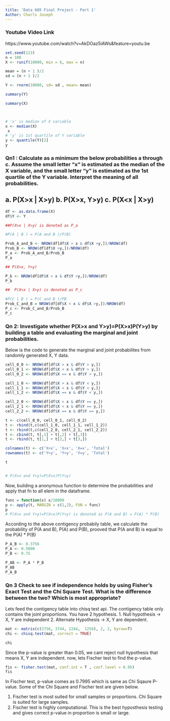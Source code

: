 ```yaml
---
title: 'Data 605 Final Project - Part 1'
Author: Charls Joseph
---
```


### Youtube Video Link
https://www.youtube.com/watch?v=AkDOaz5iAWs&feature=youtu.be


```r
set.seed(123)
n = 100
X <- runif(10000, min = 6, max = n)

mean = (n + 1 )/2
sd = (n + 1 )/2

Y <- rnorm(10000, sd= sd , mean= mean)

summary(Y)

summary(X)




```

```r
# 'x' is median of X variable
x <- median(X)
 x 
# 'y' is 1st quartile of Y variable
y <- quantile(Y)[2]
y


```


### Qn1 : Calculate as a minimum the below probabilities a through c.  Assume the small letter "x" is estimated as the median of the X variable, and the small letter "y" is estimated as the 1st quartile of the Y variable.  Interpret the meaning of all probabilities.

##  a.   P(X>x | X>y)		b.  P(X>x, Y>y)		c.  P(X<x | X>y)		

```r

df <- as.data.frame(X)
df$Y <- Y 

##P(X>x | X>y) is denoted as P_a

#P(A | B ) = P(A and B )/P(B)

Prob_A_and_B <- NROW(df[df$X > x & df$X >y,])/NROW(df)
Prob_B <- NROW(df[df$X >y,])/NROW(df)
P_a <- Prob_A_and_B/Prob_B
P_a

## P(X>x, Y>y) 

P_b <- NROW(df[df$X > x & df$Y >y,])/NROW(df)
P_b

##  P(X<x | X>y) is denoted as P_c

#P(C | B ) = P(C and B )/PB
Prob_C_and_B = NROW(df[df$X < x & df$X >y,])/NROW(df)
P_c <- Prob_C_and_B/Prob_B
P_c


```

### Qn 2: Investigate whether P(X>x and Y>y)=P(X>x)P(Y>y) by building a table and evaluating the marginal and joint probabilities.

Below is the code to generate the marginal and joint probabilites from randomly generated X, Y data. 

```r

cell_0_0 <- NROW(df[df$X > x & df$Y > y,])
cell_0_1 <- NROW(df[df$X < x & df$Y > y,])
cell_0_2 <- NROW(df[df$X == x & df$Y > y,])

cell_1_0 <- NROW(df[df$X > x & df$Y < y,])
cell_1_1 <- NROW(df[df$X < x & df$Y < y,])
cell_1_2 <- NROW(df[df$X == x & df$Y < y,])

cell_2_0 <- NROW(df[df$X > x & df$Y == y,])
cell_2_1 <- NROW(df[df$X < x & df$Y == y,])
cell_2_2 <- NROW(df[df$X == x & df$Y == y,])

t <- c(cell_0_0, cell_0_1, cell_0_2)
t <- rbind(t,c(cell_1_0, cell_1_1, cell_1_2))
t <- rbind(t,c(cell_2_0, cell_2_1, cell_2_2))
t <- cbind(t, t[,1] + t[,2] + t[,3])
t <- rbind(t, t[1,] + t[2,] + t[3,])

colnames(t) <- c('X>x', 'X<x', 'X=x', 'Total')
rownames(t) <- c('Y>y', 'Y<y', 'Y=y', 'Total')

t


# P(X>x and Y>y)=P(X>x)P(Y>y) 

```

Now, building a anonymous function to determine the probabilities and apply that fn to all elem in the dataframe. 

```r

func = function(x) x/10000
p <- apply(t, MARGIN = c(1,2), FUN = func)
p
# P(X>x and Y>y)=P(X>x)P(Y>y) is denoted as P(A and B) = P(A) * P(B)
```

According to the above contigency probabily table, we calculate the probability of P(A and B), P(A) and P(B), prooved that P(A and B) is equal to the P(A) * P(B)

```r
P_A_B <- 0.3756
P_A <- 0.5000
P_B <- 0.75

P_AB <- P_A * P_B 
P_AB
P_A_B

```

### Qn 3 Check to see if independence holds by using Fisher's Exact Test and the Chi Square Test.  What is the difference between the two? Which is most appropriate?

Lets feed the contigency table into chisq test api. The contigency table only contains the joint proportions. 
You have 2 hypothesis. 
1. Null hypothesis -> X, Y are independent 
2. Alternate Hypothesis -> X, Y are dependent. 

```r
mat <- matrix(c(3756, 3744, 1244,  1256), 2, 2, byrow=T) 
chi <- chisq.test(mat, correct = TRUE)

chi

```

Since the p-value is greater than 0.05, we cant reject null hypothesis that means X, Y are independent. 
now, lets Fischer test to find the p-value. 

```r
fis <- fisher.test(mat, conf.int = T , conf.level = 0.95)
fis
```

In Fischer test, p-value comes as 0.7995 which is same as Chi Sqaure P-value. Some of the Chi Square and Fischer test are given below. 

1. Fischer test is most suited for small samples or proportions. Chi Square is suited for large samples. 
2. Fischer test is highly computational. This is the best hyposthesis testing and gives correct p-value in proportion is small or large. 


